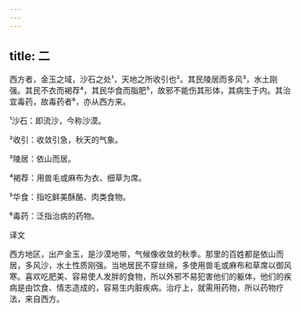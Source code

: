 ```yaml
---
---
---
```

title: 二
---




西方者，金玉之域，沙石之处¹，天地之所收引也²。其民陵居而多风³，水土刚强。其民不衣而褐荐⁴，其民华食而脂肥⁵，故邪不能伤其形体，其病生于内。其治宜毒药，故毒药者⁶，亦从西方来。

¹沙石：即流沙，今称沙漠。

²收引：收敛引急，秋天的气象。

³陵居：依山而居。

⁴褐荐：用兽毛或麻布为衣、细草为席。

⁵华食：指吃鲜美酥酪、肉类食物。

⁶毒药：泛指治病的药物。

译文

西方地区，出产金玉，是沙漠地带，气候像收敛的秋季。那里的百姓都是依山而居，多风沙，水土性质刚强。当地居民不穿丝绵，多使用兽毛或麻布和草席以御风寒。喜欢吃肥美、容易使人发胖的食物，所以外邪不易犯害他们的躯体，他们的疾病是由饮食、情志造成的，容易生内脏疾病。治疗上，就需用药物，所以药物疗法，来自西方。